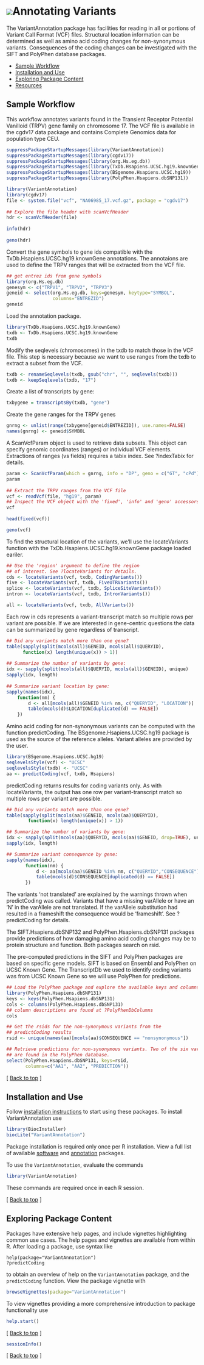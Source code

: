 <!--
%\VignetteEngine{knitr::knitr}
%\VignetteIndexEntry{Annotating Variants}
-->

# ![](/images/icons/help.gif)Annotating Variants 

The VariantAnnotation package has facilities for reading in all or portions 
of Variant Call Format (VCF) files. Structural location information can be 
determined as well as amino acid coding changes for non-synonymous variants. 
Consequences of the coding changes can be investigated with the SIFT and 
PolyPhen database packages.


* [Sample Workflow](#sample-workflow) 
* [Installation and Use](#install-and-use)
* [Exploring Package Content](#exploring-package-content)
* [Resources](#resources)

<h2 id="sample-workflow">Sample Workflow</h2>
 
This workflow annotates variants found in the Transient Receptor Potential 
Vanilloid (TRPV) gene family on chromosome 17. The VCF file is available in 
the cgdv17 data package and contains Complete Genomics data for population 
type CEU.

```r
suppressPackageStartupMessages(library(VariantAnnotation))
suppressPackageStartupMessages(library(cgdv17))
suppressPackageStartupMessages(library(org.Hs.eg.db))
suppressPackageStartupMessages(library(TxDb.Hsapiens.UCSC.hg19.knownGene))
suppressPackageStartupMessages(library(BSgenome.Hsapiens.UCSC.hg19))
suppressPackageStartupMessages(library(PolyPhen.Hsapiens.dbSNP131))
```

```r
library(VariantAnnotation)
library(cgdv17)
file <- system.file("vcf", "NA06985_17.vcf.gz", package = "cgdv17")
 
## Explore the file header with scanVcfHeader
hdr <- scanVcfHeader(file)
 
info(hdr) 
 
geno(hdr) 
```
     
Convert the gene symbols to gene ids compatible with the 
TxDb.Hsapiens.UCSC.hg19.knownGene annotations. The annotaions 
are used to define the TRPV ranges that will be extracted from
the VCF file.

```r
## get entrez ids from gene symbols
library(org.Hs.eg.db)
genesym <- c("TRPV1", "TRPV2", "TRPV3")
geneid <- select(org.Hs.eg.db, keys=genesym, keytype="SYMBOL",
                 columns="ENTREZID")
geneid
```
     
Load the annotation package.

```r
library(TxDb.Hsapiens.UCSC.hg19.knownGene)
txdb <- TxDb.Hsapiens.UCSC.hg19.knownGene
txdb
```

Modify the seqlevels (chromosomes) in the txdb to match
those in the VCF file. This step is necessary because we want
to use ranges from the txdb to extract a subset from the VCF.

```r
txdb <- renameSeqlevels(txdb, gsub("chr", "", seqlevels(txdb)))
txdb <- keepSeqlevels(txdb, "17")
```

Create a list of transcripts by gene:

```r
txbygene = transcriptsBy(txdb, "gene")
```

Create the gene ranges for the TRPV genes

```r
gnrng <- unlist(range(txbygene[geneid$ENTREZID]), use.names=FALSE)
names(gnrng) <- geneid$SYMBOL
```

A ScanVcfParam object is used to retrieve data subsets. This object
can specify genomic coordinates (ranges) or individual VCF elements.
Extractions of ranges (vs fields) requires a tabix index.
See ?indexTabix for details.

```r
param <- ScanVcfParam(which = gnrng, info = "DP", geno = c("GT", "cPd"))
param
 
## Extract the TRPV ranges from the VCF file 
vcf <- readVcf(file, "hg19", param)
## Inspect the VCF object with the 'fixed', 'info' and 'geno' accessors
vcf
 
head(fixed(vcf))

geno(vcf)
```

To find the structural location of the variants, we'll use the 
locateVariants function with the TxDb.Hsapiens.UCSC.hg19.knownGene 
package loaded eariler.

```r
## Use the 'region' argument to define the region
## of interest. See ?locateVariants for details.
cds <- locateVariants(vcf, txdb, CodingVariants())
five <- locateVariants(vcf, txdb, FiveUTRVariants())
splice <- locateVariants(vcf, txdb, SpliceSiteVariants())
intron <- locateVariants(vcf, txdb, IntronVariants())
```

```r
all <- locateVariants(vcf, txdb, AllVariants())
```
     
Each row in cds represents a variant-transcript match so multiple rows
per variant are possible. If we are interested in gene-centric questions
the data can be summarized by gene regardless of transcript.

```r
## Did any variants match more than one gene?
table(sapply(split(mcols(all)$GENEID, mcols(all)$QUERYID), 
      function(x) length(unique(x)) > 1))
 
## Summarize the number of variants by gene:
idx <- sapply(split(mcols(all)$QUERYID, mcols(all)$GENEID), unique)
sapply(idx, length)
 
## Summarize variant location by gene:
sapply(names(idx), 
    function(nm) {
        d <- all[mcols(all)$GENEID %in% nm, c("QUERYID", "LOCATION")]
        table(mcols(d)$LOCATION[duplicated(d) == FALSE])
    })
```
     
Amino acid coding for non-synonymous variants can be computed
with the function predictCoding. The BSgenome.Hsapiens.UCSC.hg19 
package is used as the source of the reference alleles. Variant 
alleles are provided by the user.

```r
library(BSgenome.Hsapiens.UCSC.hg19)
seqlevelsStyle(vcf) <- "UCSC"
seqlevelsStyle(txdb) <- "UCSC"
aa <- predictCoding(vcf, txdb, Hsapiens)
```
     
predictCoding returns results for coding variants only. As with 
locateVariants, the output has one row per variant-transcript match
so multiple rows per variant are possible.

```r
## Did any variants match more than one gene?
table(sapply(split(mcols(aa)$GENEID, mcols(aa)$QUERYID), 
        function(x) length(unique(x)) > 1))

## Summarize the number of variants by gene:
idx <- sapply(split(mcols(aa)$QUERYID, mcols(aa)$GENEID, drop=TRUE), unique)
sapply(idx, length)

## Summarize variant consequence by gene:
sapply(names(idx), 
       function(nm) {
           d <- aa[mcols(aa)$GENEID %in% nm, c("QUERYID","CONSEQUENCE")]
           table(mcols(d)$CONSEQUENCE[duplicated(d) == FALSE])
       })
```
    
The variants 'not translated' are explained by the warnings thrown when
predictCoding was called. Variants that have a missing varAllele or have an
'N' in the varAllele are not translated. If the varAllele substitution had
resulted in a frameshift the consequence would be 'frameshift'. See
?predictCoding for details.
    
The SIFT.Hsapiens.dbSNP132 and PolyPhen.Hsapiens.dbSNP131 packages 
provide predictions of how damaging amino acid coding changes may
be to protein structure and function. Both packages search on rsid.
    
The pre-computed predictions in the SIFT and PolyPhen packages are based 
on specific gene models. SIFT is based on Ensembl and PolyPhen on UCSC 
Known Gene. The TranscriptDb we used to identify coding variants was 
from UCSC Known Gene so we will use PolyPhen for predictions.

```r
## Load the PolyPhen package and explore the available keys and columns
library(PolyPhen.Hsapiens.dbSNP131)
keys <- keys(PolyPhen.Hsapiens.dbSNP131)
cols <- columns(PolyPhen.Hsapiens.dbSNP131)
## column descriptions are found at ?PolyPhenDbColumns
cols

## Get the rsids for the non-synonymous variants from the
## predictCoding results
rsid <- unique(names(aa)[mcols(aa)$CONSEQUENCE == "nonsynonymous"]) 

## Retrieve predictions for non-synonymous variants. Two of the six variants 
## are found in the PolyPhen database. 
select(PolyPhen.Hsapiens.dbSNP131, keys=rsid, 
       columns=c("AA1", "AA2", "PREDICTION"))
```

<p class="back_to_top">[ <a href="#top">Back to top</a> ]</p>


<h2 id="install-and-use">Installation and Use</h2>

Follow [installation instructions](/install/) to start using these
packages.  To install VariantAnnotation use 

```r
library(BiocInstaller) 
biocLite("VariantAnnotation")
```

Package installation is required only once per R installation. View a
full list of available
[software](/packages/release/bioc/)
and 
[annotation](/packages/release/data/annotation/)
packages.

To use the `VariantAnnotation`, evaluate the commands

```r
library(VariantAnnotation)
````    

These commands are required once in each R session.

<p class="back_to_top">[ <a href="#top">Back to top</a> ]</p>

<h2 id="exploring-package-content">Exploring Package Content</h2>

Packages have extensive help pages, and include vignettes highlighting
common use cases. The help pages and vignettes are available from
within R. After loading a package, use syntax like

    help(package="VariantAnnotation")
    ?predictCoding

to obtain an overview of help on the `VariantAnnotation` package, and 
the `predictCoding` function. View the package vignette with

```r
browseVignettes(package="VariantAnnotation")
```

To view vignettes providing a more comprehensive introduction to
package functionality use

```r
help.start()
```


<p class="back_to_top">[ <a href="#top">Back to top</a> ]</p>

```r
sessionInfo()
```

<p class="back_to_top">[ <a href="#top">Back to top</a> ]</p>
